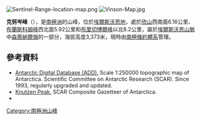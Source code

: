 [[Image:Sentinel-Range-location-map.png|thumb]]
[[Image:Vinson-Map.jpg|thumb]]

{{Coord|78|29|47|S|85|56|35|W|source:GNIS|display=title}}

'''克努岑峰'''（{{lang-en|Knutzen Peak}}），是[[南極洲|南極洲]]的山峰，位於[[埃爾斯沃思地|埃爾斯沃思地]]，處於[[欣山|欣山]]西南面6.16公里、[[布蘭斯科姆峰|布蘭斯科姆峰]]西北面5.92公里和[[布里切博爾峰|布里切博爾峰]]以北8.2公里，屬於[[埃爾斯沃思山脈|埃爾斯沃思山脈]]中[[森蒂納爾嶺|森蒂納爾嶺]]的一部分，海拔高度3,373米，現時由[[南極條約體系|南極條約體系]]管理。

==參考資料==
* [http://www.add.scar.org Antarctic Digital Database (ADD).]{{Wayback|url=http://www.add.scar.org/ |date=20170305000653 }} Scale 1:250000 topographic map of Antarctica. Scientific Committee on Antarctic Research (SCAR). Since 1993, regularly upgraded and updated.
* [https://data.aad.gov.au/aadc/gaz/scar/display_name.cfm?gaz_id=136139 Knutzen Peak.]{{Wayback|url=https://data.aad.gov.au/aadc/gaz/scar/display_name.cfm?gaz_id=136139 |date=20180118010955 }} SCAR Composite Gazetteer of Antarctica.
*{{usgs-gazetteer|id=18870}}

{{DEFAULTSORT:Knutzen Peak}}
[[Category:南極洲山峰|Category:南極洲山峰]]


{{EllsworthLand-geo-stub}}